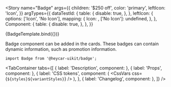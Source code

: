 

<!-- Meta -->

<Meta title="Components/Molecules/Badge" component={Badge} />


<!-- Canvas -->

<Story
  name="Badge"
  args={{
    children: '$250 off',
    color: 'primary',
    leftIcon: 'Icon',
  }}
  argTypes={{
    dataTestId: {
      table: {
        disable: true,
      },
    },
    leftIcon: {
      options: ['Icon', 'No Icon'],
      mapping: {
        Icon: <Lorry />,
        ['No Icon']: undefined,
      },
    },
    Component: {
      table: {
        disable: true,
      },
    },
  }}
>
  {BadgeTemplate.bind({})}
</Story>

<!-- Docs -->

<ComponentHeader
  name="Badge"
  version={version}
  stage={3}
  design="https://www.figma.com/file/rrvkvQEoVTOHa7MzyKSaoz/OTP-Global-Design-System?node-id=4031%3A102387"
/>

Badge component can be added in the cards. These badges can contain dynamic information, such as promotion information.

```tsx
import Badge from '@heycar-uikit/badge';
```

<!-- Description -->

<TabContainer
  tabs={[
    { label: 'Description', component: <Description /> },
    { label: 'Props', component: <Props of={Badge} /> },
    {
      label: 'CSS tokens',
      component: (
        <CssVars
          css={`
            ${styles}${variantStyles}
          `}
        />
      ),
    },
    { label: 'Changelog', component: <Changelog /> },
  ]}
/>
